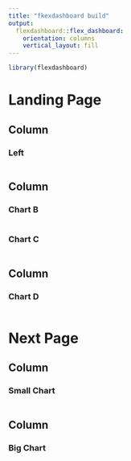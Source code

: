 ---
title: "fkexdashboard build"
output: 
  flexdashboard::flex_dashboard:
    orientation: columns
    vertical_layout: fill
---

```{r setup, include=FALSE}
library(flexdashboard)
```

# Landing Page

Column {data-width=250}
-----------------------------------------------------------------------

### Left

```{r}

```

Column {data-width=250}
-----------------------------------------------------------------------

### Chart B

```{r}

```

### Chart C

```{r}

```

Column {data-width=500}
-----------------------------------------------------------------------

### Chart D

```{r}

```


# Next Page

Column {data-width=100}
-----------------------------------------------------------------------

### Small Chart

```{r}

```

Column {data-width=900}
-----------------------------------------------------------------------

### Big Chart

```{r}

```
